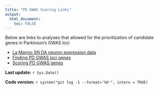 ```yaml
---
title: "PD GWAS Scoring Links"
output:
  html_document:
    toc: FALSE
---
```


Below are links to analyses that allowed for the prioritization of candidate genes in Parkinson's GWAS loci

* [La Manno SN DA neuron expression data](la-manno_data_extract.html)
* [Finding PD GWAS loci genes](finding_PD-loci_genes.html)
* [Scoring PD GWAS genes](pd_gene_scoring.html)

**Last update:** `r Sys.Date()`

**Code version:** `r system("git log -1 --format='%H'", intern = TRUE)`

